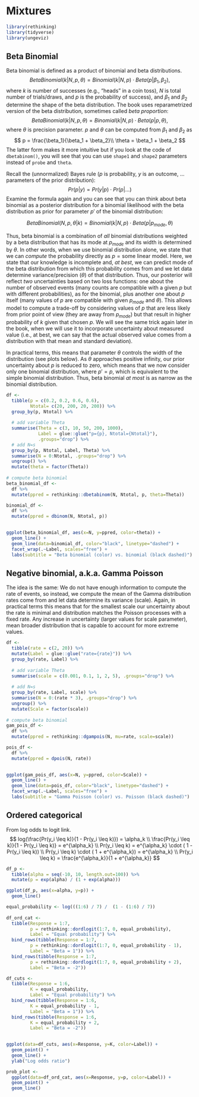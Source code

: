 # Mixtures


```r
library(rethinking)
library(tidyverse)
library(ungeviz)
```

## Beta Binomial

Beta binomial is defined as a product of binomial and beta distributions.
$$BetaBinomial(k|N, p, \theta) = Binomial(k|N,p) \cdot Beta(p|\beta_1, \beta_2),$$
where $k$ is number of successes (e.g., "heads" in a coin toss), $N$ is total number of trials/draws, and $p$ is the probability of success), and $\beta_1$ and $\beta_2$ determine the shape of the beta distribution. The book uses reparametrized version of the beta distribution, sometimes called _beta proportion_:
$$BetaBinomial(k|N, p, \theta) = Binomial(k|N,p) \cdot Beta(p|p, \theta),$$
where $\theta$ is precision parameter. $p$ and $\theta$ can be computed from $\beta_1$ and $\beta_2$ as
$$
p = \frac{\beta_1}{\beta_1 + \beta_2}\\
\theta = \beta_1 + \beta_2
$$
The latter form makes it more intuitive but if you look at the code of `dbetabinom()`, you will see that you can use `shape1` and `shape2` parameters instead of `probe` and `theta`. 

Recall the (unnormalized) Bayes rule ($p$ is probability, $y$ is an outcome, $...$ parameters of the prior distribution):
$$
Pr(p | y) = Pr(y | p) \cdot Pr(p | ...)
$$
Examine the formula again and you can see that you can think about beta binomial as a posterior distribution for a binomial likelihood with the beta distribution as prior for parameter $p'$ of the binomial distribution:

$$BetaBinomial(N, p, \theta | k) = Binomial(k|N,p) \cdot Beta(p| p_{mode}, \theta)$$

Thus, beta binomial is a combination of _all_ binomial distributions weighted by a beta distribution that has its mode at $p_{mode}$ and its width is determined by $\theta$. In other words, when we use binomial distribution alone, we state that we can _compute_ the probability directly as $p = \text{some linear model}$. Here, we state that our knowledge is incomplete and, _at best_, we can predict mode of the beta distribution from which this probability comes from and we let data determine variance/precision ($\theta$) of that distribution. Thus, our posterior will reflect _two_ uncertainties based on two loss functions: one about the number of observed events (many counts are compatible with a given $p$ but with different probabilities), as for the binomial,  plus another one about $p$ itself (many values of $p$ are compatible with given $p_{mode}$ and $\theta$). This allows model to compute a trade-off by considering values of $p$ that are less likely from prior point of view (they are away from $p_{mode}$) but that result in higher probability of $k$ given that chosen $p$. We will see the same trick again later in the book, when we will use it to incorporate uncertainty about measured value (i.e., at best, we can say that the actual observed value comes from a distribution with that mean and standard deviation).

In practical terms, this means that parameter $\theta$ controls the width of the distribution (see plots below). As $\theta$ approaches positive infinity, our prior uncertainty about $p$ is reduced to zero, which means that we now consider only one binomial distribution, where $p' = p$, which is equivalent to the simple binomial distribution. Thus, beta binomial _at most_ is as narrow as the binomial distribution.


```r
df <-
  tibble(p = c(0.2, 0.2, 0.6, 0.6),
         Ntotal= c(20, 200, 20, 200)) %>%
  group_by(p, Ntotal) %>%
  
  # add variable Theta
  summarise(Theta = c(3, 10, 50, 200, 1000), 
            Label = glue::glue("p={p}, Ntotal={Ntotal}"),
            .groups="drop") %>%
  # add N=s
  group_by(p, Ntotal, Label, Theta) %>%
  summarise(N = 0:Ntotal, .groups="drop") %>%
  ungroup() %>%
  mutate(theta = factor(Theta))
  
# compute beta binomial
beta_binomial_df <-
  df %>%
  mutate(ppred = rethinking::dbetabinom(N, Ntotal, p, theta=Theta))

binomial_df <-
  df %>%
  mutate(ppred = dbinom(N, Ntotal, p))
  

ggplot(beta_binomial_df, aes(x=N, y=ppred, color=theta)) + 
  geom_line() + 
  geom_line(data=binomial_df, color="black", linetype="dashed") +
  facet_wrap(.~Label, scales="free") + 
  labs(subtitle = "Beta binomial (color) vs. binomial (black dashed)")
```

## Negative binomial, a.k.a. Gamma Poisson

The idea is the same: We do not have enough information to compute the rate of events, so instead, we compute the mean of the Gamma distribution rates come from and let data determine its variance (scale). Again, in practical terms this means that for the smallest scale our uncertainty about the rate is minimal and distribution matches the Poisson processes with a fixed rate. Any increase in uncertainty (larger values for scale parameter), mean broader distribution that is capable to account for more extreme values.

```r
df <-
  tibble(rate = c(2, 20)) %>%
  mutate(Label = glue::glue("rate={rate}")) %>%
  group_by(rate, Label) %>%
  
  # add variable Theta
  summarise(scale = c(0.001, 0.1, 1, 2, 5), .groups="drop") %>%
            
  # add N=s
  group_by(rate, Label, scale) %>%
  summarise(N = 0:(rate * 3), .groups="drop") %>%
  ungroup() %>%
  mutate(Scale = factor(scale))
  
# compute beta binomial
gam_pois_df <-
  df %>%
  mutate(ppred = rethinking::dgampois(N, mu=rate, scale=scale))

pois_df <-
  df %>%
  mutate(ppred = dpois(N, rate))
  

ggplot(gam_pois_df, aes(x=N, y=ppred, color=Scale)) + 
  geom_line() + 
  geom_line(data=pois_df, color="black", linetype="dashed") +
  facet_wrap(.~Label, scales="free") + 
  labs(subtitle = "Gamma Poisson (color) vs. Poisson (black dashed)")
```

## Ordered categorical

From log odds to logit link.
$$
log(\frac{Pr(y_i \leq k)}{1 - Pr(y_i \leq k)}) = \alpha_k \\
\frac{Pr(y_i \leq k)}{1 - Pr(y_i \leq k)} = e^{\alpha_k} \\
Pr(y_i \leq k) = e^{\alpha_k} \cdot ( 1 - Pr(y_i \leq k)) \\
Pr(y_i \leq k) \cdot ( 1 + e^{\alpha_k}) = e^{\alpha_k} \\
Pr(y_i \leq k) = \frac{e^{\alpha_k}}{1 + e^{\alpha_k}}
$$

```r
df_p <-
  tibble(alpha = seq(-10, 10, length.out=100)) %>%
  mutate(p = exp(alpha) / (1 + exp(alpha)))

ggplot(df_p, aes(x=alpha, y=p)) + 
  geom_line()
```


```r
equal_probability <- log(((1:6) / 7) /  (1 - (1:6) / 7))
  
df_ord_cat <- 
  tibble(Response = 1:7, 
         p = rethinking::dordlogit(1:7, 0, equal_probability),
         Label = "Equal probability") %>%
  bind_rows(tibble(Response = 1:7, 
         p = rethinking::dordlogit(1:7, 0, equal_probability - 1),
         Label = "Beta = 1")) %>%
  bind_rows(tibble(Response = 1:7, 
         p = rethinking::dordlogit(1:7, 0, equal_probability + 2),
         Label = "Beta = -2"))

df_cuts <-
  tibble(Response = 1:6, 
         K = equal_probability,
         Label = "Equal probability") %>%
  bind_rows(tibble(Response = 1:6, 
         K = equal_probability - 1,
         Label = "Beta = 1")) %>%
  bind_rows(tibble(Response = 1:6, 
         K = equal_probability + 2,
         Label = "Beta = -2"))
  

ggplot(data=df_cuts, aes(x=Response, y=K, color=Label)) + 
  geom_point() + 
  geom_line() + 
  ylab("Log odds ratio")

prob_plot <- 
  ggplot(data=df_ord_cat, aes(x=Response, y=p, color=Label)) + 
  geom_point() + 
  geom_line()
```
